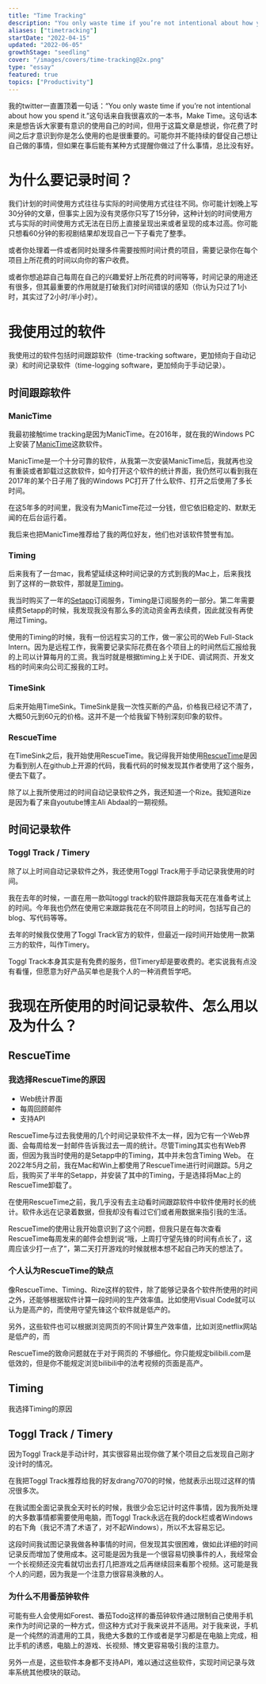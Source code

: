 ```yaml
---
title: "Time Tracking"
description: "You only waste time if you’re not intentional about how you spend it."
aliases: ["timetracking"]
startDate: "2022-04-15"
updated: "2022-06-05"
growthStage: "seedling"
cover: "/images/covers/time-tracking@2x.png"
type: "essay"
featured: true
topics: ["Productivity"]
---
```



我的twitter一直置顶着一句话：“You only waste time if you’re not intentional about how you spend it.”<Footnote idName={1}>这句话来自我很喜欢的一本书，Make Time。</Footnote>这句话本来是想告诉大家要有意识的使用自己的时间，但用于这篇文章是想说，你花费了时间之后才意识到你是怎么使用的也是很重要的。可能你并不能持续的督促自己想让自己做的事情，但如果在事后能有某种方式提醒你做过了什么事情，总比没有好。

# 为什么要记录时间？
我们计划的时间使用方式往往与实际的时间使用方式往往不同。你可能计划晚上写30分钟的文章，但事实上因为没有灵感你只写了15分钟，这种计划的时间使用方式与实际的时间使用方式无法在日历上直接呈现出来或者呈现的成本过高。你可能只想看60分钟的影视剧结果却发现自己一下子看完了整季。

或者你处理着一件或者同时处理多件需要按照时间计费的项目，需要记录你在每个项目上所花费的时间以向你的客户收费。

或者你想追踪自己每周在自己的兴趣爱好上所花费的时间等等，时间记录的用途还有很多，但其最重要的作用就是打破我们对时间错误的感知（你认为只过了1小时，其实过了2小时/半小时）。

# 我使用过的软件
我使用过的软件包括时间跟踪软件（time-tracking software，更加倾向于自动记录）和时间记录软件（time-logging software，更加倾向于手动记录）。

## 时间跟踪软件

### ManicTime

我最初接触time tracking是因为ManicTime。在2016年，就在我的Windows PC上安装了[ManicTime](https://www.manictime.com/)这款软件。

ManicTime是一个十分可靠的软件，从我第一次安装ManicTime后，我就再也没有重装或者卸载过这款软件，如今打开这个软件的统计界面，我仍然可以看到我在2017年的某个日子用了我的Windows PC打开了什么软件、打开之后使用了多长时间。

在这5年多的时间里，我没有为ManicTime花过一分钱，但它依旧稳定的、默默无闻的在后台运行着。

我后来也把ManicTime推荐给了我的两位好友，他们也对该软件赞誉有加。

### Timing

后来我有了一台mac，我希望延续这种时间记录的方式到我的Mac上，后来我找到了这样的一款软件，那就是[Timing](https://timingapp.com/)。

我当时购买了一年的[Setapp](https://setapp.com)订阅服务，Timing是订阅服务的一部分。第二年需要续费Setapp的时候，我发现我没有那么多的流动资金再去续费，因此就没有再使用过Timing。

使用的Timing的时候，我有一份远程实习的工作，做一家公司的Web Full-Stack Intern。因为是远程工作，我需要记录实际花费在各个项目上的时间然后汇报给我的上司以计算每月的工资。我当时就是根据timing上关于IDE、调试网页、开发文档的时间来向公司汇报我的工时。

### TimeSink

后来开始用TimeSink。TimeSink是我一次性买断的产品，价格我已经记不清了，大概50元到60元的价格。这并不是一个给我留下特别深刻印象的软件。

### RescueTime

在TimeSink之后，我开始使用RescueTime。我记得我开始使用[RescueTime](https://www.rescuetime.com/dashboard)是因为看到别人在github上开源的代码，我看代码的时候发现其作者使用了这个服务，便去下载了。

除了以上我所使用过的时间自动记录软件之外，我还知道一个Rize。<Footnote idName={2}>我知道Rize是因为看了来自youtube博主Ali Abdaal的一期视频。</Footnote>

## 时间记录软件

### Toggl Track / Timery

除了以上时间自动记录软件之外，我还使用Toggl Track用于手动记录我使用的时间。

我在去年的时候，一直在用一款叫toggl track的软件跟踪我每天花在准备考试上的时间。今年我也仍然在使用它来跟踪我花在不同项目上的时间，包括写自己的blog、写代码等等。

去年的时候我仅使用了Toggl Track官方的软件，但最近一段时间开始使用一款第三方的软件，叫作Timery。

Toggl Track本身其实是有免费的服务，但Timery却是要收费的。<Footnote idName={4}>老实说我有点没有看懂，但愿意为好产品买单也是我个人的一种消费哲学吧。</Footnote>

# 我现在所使用的时间记录软件、怎么用以及为什么？

## RescueTime

### 我选择RescueTime的原因
- Web统计界面
- 每周回顾邮件
- 支持API

RescueTime与过去我使用的几个时间记录软件不太一样，因为它有一个Web界面、会每周给发一封邮件告诉我过去一周的统计。<Footnote idName={3}>尽管Timing其实也有Web界面，但因为我当时使用的是Setapp中的Timing，其中并未包含Timing Web。</Footnote>
<Footnote idName={4}>在2022年5月之前，我在Mac和Win上都使用了RescueTime进行时间跟踪。5月之后，我购买了半年的Setapp，并安装了其中的Timing，于是选择将Mac上的RescueTime卸载了。</Footnote>

在使用RescueTime之前，我几乎没有去主动看时间跟踪软件中软件使用时长的统计。软件永远在记录着数据，但我却没有看过它们或者用数据来指引我的生活。

RescueTime的使用让我开始意识到了这个问题，但我只是在每次查看RescueTime每周发来的邮件会想到说“哦，上周打守望先锋的时间有点长了，这周应该少打一点了”，第二天打开游戏的时候就根本想不起自己昨天的想法了。

### 个人认为RescueTime的缺点
像RescueTime、Timing、Rize这样的软件，除了能够记录各个软件所使用的时间之外，还能够根据软件计算一段时间的生产效率值。比如使用Visual Code就可以认为是高产的，而使用守望先锋这个软件就是低产的。

另外，这些软件也可以根据浏览网页的不同计算生产效率值，比如浏览netflix网站是低产的，而

RescueTime的致命问题就在于对于网页的 不够细化。你只能规定bilibili.com是低效的，但是你不能规定浏览bilibili中的法考视频的页面是高产。

## Timing
我选择Timing的原因

## Toggl Track / Timery

因为Toggl Track是手动计时，其实很容易出现你做了某个项目之后发现自己刚才没计时的情况。

在我把Toggl Track推荐给我的好友drang7070的时候，他就表示出现过这样的情况很多次。

在我试图全面记录我全天时长的时候，我很少会忘记计时这件事情，因为我所处理的大多数事情都需要使用电脑，而Toggl Track永远在我的dock栏或者Windows的右下角（我记不清了术语了，对不起Windows），所以不太容易忘记。

这段时间我试图记录我做各种事情的时间，但发现其实很困难，做如此详细的时间记录反而增加了使用成本。这可能是因为我是一个很容易切换事件的人，我经常会一个长视频还没完看就切出去打几把游戏之后再继续回来看那个视频。这可能是我个人的问题，因为我是一个注意力很容易涣散的人。

### 为什么不用番茄钟软件

可能有些人会使用如Forest、番茄Todo这样的番茄钟软件通过限制自己使用手机来作为时间记录的一种方式，但这种方式对于我来说并不适用。对于我来说，手机是一个纯然的消遣用的工具，我绝大多数的工作或者是学习都是在电脑上完成，相比手机的诱惑，电脑上的游戏、长视频、博文更容易吸引我的注意力。

另外一点是，这些软件本身都不支持API，难以通过这些软件，实现时间记录与效率系统其他模块的联动。

<References>
<ReferencesLink
    title="#44: Existential Time Tracking"
    author="GCP Grey & Myke Hurley"
    href="https://www.relay.fm/cortex/44"
/>
<ReferencesLink
    title="#45: Cortex Working Group"
    author="GCP Grey & Myke Hurley"
    href="https://www.relay.fm/cortex/45"
/>
<ReferencesLink
    title="#101: Productivity 101"
    author="GCP Grey & Myke Hurley"
    href="https://www.relay.fm/cortex/101"
/>
<ReferencesLink
    title="#102: Lockdown Productivity"
    author="GCP Grey & Myke Hurley"
    href="https://www.relay.fm/cortex/102"
/>
<ReferencesLink
    title="#637: Digging Deep on Tracking Time"
    author="David Sparks & Stephen Hackett"
    href="https://www.relay.fm/mpu/637"
/>
<ReferencesLink
    title="#638: A Mac Setup Consulting Company"
    author="David Sparks & Stephen Hackett"
    href="https://www.relay.fm/mpu/638"
/>



</References>


